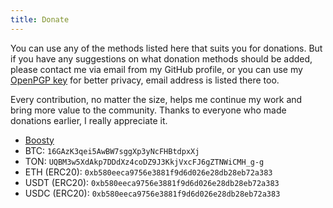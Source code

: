```yaml
---
title: Donate
---
```


You can use any of the methods listed here that suits you for donations. But if you have any suggestions on what donation methods should be added, please contact me via email from my GitHub profile, or you can use my [OpenPGP key](/key.pgp) for better privacy, email address is listed there too.

Every contribution, no matter the size, helps me continue my work and bring more value to the community. Thanks to everyone who made donations earlier, I really appreciate it.

- [Boosty](https://boosty.to/snmetamorph)
- BTC: `16GAzK3qei5AwBW7sggXp3yNcFHBtdpxXj`
- TON: `UQBM3w5XdAkp7DDdXz4coDZ9J3KkjVxcFJ6gZTNWiCMH_g-g`
- ETH (ERC20): `0xb580eeca9756e3881f9d6d026e28db28eb72a383`
- USDT (ERC20): `0xb580eeca9756e3881f9d6d026e28db28eb72a383`
- USDC (ERC20): `0xb580eeca9756e3881f9d6d026e28db28eb72a383`
